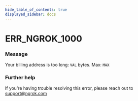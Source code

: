 ```yaml
---
hide_table_of_contents: true
displayed_sidebar: docs
---
```



# ERR_NGROK_1000

### Message

Your billing address is too long: `VAL` bytes. Max: `MAX`

<ErrorDetails error="err_ngrok_1000" />

### Further help

If you're having trouble resolving this error, please reach out to [support@ngrok.com](mailto:support@ngrok.com?subject=Help%20with%20ERR_NGROK_1000)

